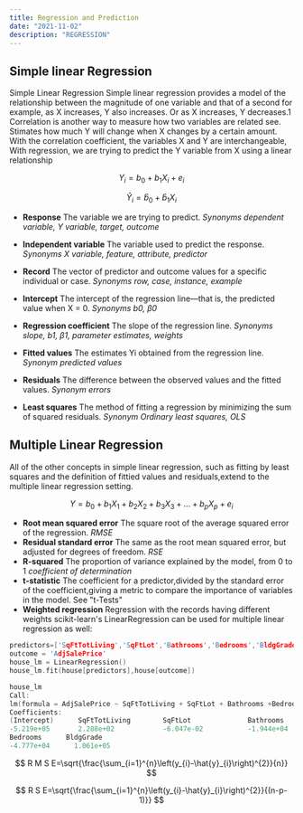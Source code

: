 ```yaml
---
title: Regression and Prediction
date: "2021-11-02"
description: "REGRESSION"
---
```

## Simple linear Regression
Simple Linear Regression Simple linear regression provides a model of the relationship between the magnitude of one variable and that of a second for example, as X increases, Y also increases. Or as X increases, Y decreases.1 Correlation is another way to measure how two variables are related see. Stimates how much Y will change when X changes by a certain amount. With the correlation coefficient, the variables X and Y are interchangeable, With regression, we are trying to predict the Y variable from X using a linear relationship

$$Y_{i}=b_{0}+b_{1}X_{i}+e_{i}$$

$$\hat{Y}_{i}=\hat{b}_{0}+\hat{b}_{1}X_{i}$$

- __Response__ The variable we are trying to predict.
 _Synonyms dependent variable, Y variable, target, outcome_

- __Independent variable__ The variable used to predict the response.
_Synonyms X variable, feature, attribute, predictor_

- __Record__ The vector of predictor and outcome values for a specific individual or case.
_Synonyms row, case, instance, example_

- __Intercept__ The intercept of the regression line—that is, the predicted value when X = 0. 
_Synonyms b0, β0_

- __Regression coefficient__ The slope of the regression line. 
_Synonyms slope, b1, β1, parameter estimates, weights_

- __Fitted values__ The estimates Yi obtained from the regression line. 
_Synonym predicted values_

- __Residuals__ The difference between the observed values and the fitted values.
_Synonym errors_

- __Least squares__ The method of fitting a regression by minimizing the sum of squared residuals.
_Synonym Ordinary least squares, OLS_

## Multiple Linear Regression
All of the other concepts in simple linear regression, such as fitting by least squares and the definition of fittied values and residuals,extend to the multiple linear regression setting.

$$Y=b_{0}+b_{1}X_{1}+b_{2}X_{2}+b_{3}X_{3}+...+b_{p}X_{p}+e_{i}$$

- __Root mean squared error__ The square root of the average squared error of the regression. _RMSE_
- __Residual standard error__ The same as the root mean squared error, but adjusted for degrees of freedom. _RSE_
- __R-squared__ The proportion of variance explained by the model, from 0 to 1 _coefficient of determination_
- __t-statistic__ The coefficient for a predictor,divided by the standard error of the coefficient,giving a metric to compare the importance of variables in the model. See "t-Tests"
- __Weighted regression__ Regression with the records having different weights
scikit-learn's LinearRegression can be used for multiple linear regression as well:
``` cpp
predictors=['SqFtTotLiving','SqFtLot','Bathrooms','Bedrooms','BldgGrade']
outcome = 'AdjSalePrice'
house_lm = LinearRegression()
house_lm.fit(house[predictors],house[outcome])
``` 
```cpp
house_lm
Call:
lm(formula = AdjSalePrice ~ SqFtTotLiving + SqFtLot + Bathrooms +Bedrooms + BldgGrade, data = house, na.action = na.omit)
Coefficients:
(Intercept)      SqFtTotLiving        SqFtLot              Bathrooms
-5.219e+05       2.288e+02            -6.047e-02           -1.944e+04      
Bedrooms      BldgGrade
-4.777e+04      1.061e+05
```

$$
R M S E=\sqrt{\frac{\sum_{i=1}^{n}\left(y_{i}-\hat{y}_{i}\right)^{2}}{n}}
$$

$$
R S E=\sqrt{\frac{\sum_{i=1}^{n}\left(y_{i}-\hat{y}_{i}\right)^{2}}{(n-p-1)}}
$$

